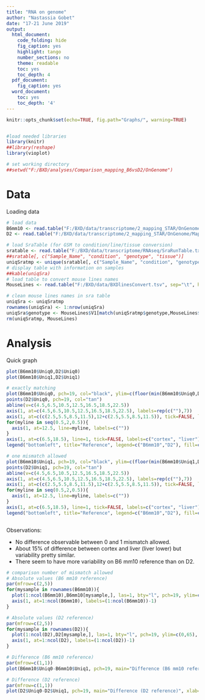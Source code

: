 ---
title: "RNA on genome"
author: "Nastassia Gobet"
date: "17-21 June 2019"
output:
  html_document:
    code_folding: hide
    fig_caption: yes
    highlight: tango
    number_sections: no
    theme: readable
    toc: yes
    toc_depth: 4
  pdf_document:
    fig_caption: yes
  word_document:
    toc: yes
    toc_depth: '4'
---

```{r setup, include=FALSE}
knitr::opts_chunk$set(echo=TRUE, fig.path="Graphs/", warning=TRUE)


#load needed libraries
library(knitr)
##library(reshape)
library(vioplot)

# set working directory
##setwd("F:/BXD/analyses/Comparison_mapping_B6vsD2/OnGenome")
```

# Data

Loading data

```{r}
# load data
B6mm10 <- read.table("F:/BXD/data/transcriptome/2_mapping_STAR/OnGenome/MappingStatisticsB6mm10_0mismatch.tsv", header=TRUE, stringsAsFactors=FALSE, row.names="Sample_Name")
D2 <- read.table("F:/BXD/data/transcriptome/2_mapping_STAR/OnGenome/MappingStatisticsD2_0mismatch.tsv", header=TRUE, stringsAsFactors=FALSE, row.names="Sample_Name")

# load SraTable (for GSM to condition/line/tissue conversion)
sratable <- read.table("F:/BXD/data/transcriptome/RNAseq/SraRunTable.txt", sep="\t", header=TRUE, stringsAsFactors=FALSE)
##sratable[, c("Sample_Name", "condition", "genotype", "tissue")]
uniqSratmp <- unique(sratable[, c("Sample_Name", "condition", "genotype", "tissue")])
# display table with information on samples
##kable(uniqSra)
# load table to convert mouse lines names
MouseLines <- read.table("F:/BXD/data/BXDlinesConvert.tsv", sep="\t", header=FALSE, stringsAsFactors=FALSE)

# clean mouse lines names in sra table
uniqSra <- uniqSratmp
rownames(uniqSra) <- 1:nrow(uniqSra)
uniqSra$genotype <- MouseLines$V1[match(uniqSratmp$genotype,MouseLines$V2)]
rm(uniqSratmp, MouseLines)
```


# Analysis

Quick graph

```{r}
plot(B6mm10$Uniq0,D2$Uniq0)
plot(B6mm10$Uniq1,D2$Uniq1)

# exactly matching
plot(B6mm10$Uniq0, pch=19, col="black", ylim=c(floor(min(B6mm10$Uniq0,D2$Uniq0)), ceiling(max(B6mm10$Uniq0,D2$Uniq0))), xaxt="n", ylab="Uniquely mapped percentage", xlab="Samples", main="0 mismatch allowed")
points(D2$Uniq0, pch=19, col="tan")
abline(v=c(4.5,6.5,10.5,12.5,16.5,18.5,22.5))
axis(1, at=c(4.5,6.5,10.5,12.5,16.5,18.5,22.5), labels=rep(c(""),7))
axis(1, at=c(c(2.5,5.5,8.5,11.5),12+c(2.5,5.5,8.5,11.5)), tick=FALSE, labels=rep(c("B6","BxD","D2","DxB"),2))
for(myline in seq(0.5,2,0.5)){
  axis(1, at=12.5, line=myline, labels=c(""))
}
axis(1, at=c(6.5,18.5), line=1, tick=FALSE, labels=c("cortex", "liver"))
legend("bottomleft", title="Reference", legend=c("B6mm10","D2"), fill=c("black","tan"))

# one mismatch allowed
plot(B6mm10$Uniq1, pch=19, col="black", ylim=c(floor(min(B6mm10$Uniq1,D2$Uniq1)), ceiling(max(B6mm10$Uniq1,D2$Uniq1))), xaxt="n", ylab="Uniquely mapped percentage", xlab="Samples", main="1 mismatch allowed")
points(D2$Uniq1, pch=19, col="tan")
abline(v=c(4.5,6.5,10.5,12.5,16.5,18.5,22.5))
axis(1, at=c(4.5,6.5,10.5,12.5,16.5,18.5,22.5), labels=rep(c(""),7))
axis(1, at=c(c(2.5,5.5,8.5,11.5),12+c(2.5,5.5,8.5,11.5)), tick=FALSE, labels=rep(c("B6","BxD","D2","DxB"),2))
for(myline in seq(0.5,2,0.5)){
  axis(1, at=12.5, line=myline, labels=c(""))
}
axis(1, at=c(6.5,18.5), line=1, tick=FALSE, labels=c("cortex", "liver"))
legend("bottomleft", title="Reference", legend=c("B6mm10","D2"), fill=c("black","tan"))



```

Observations:

* No difference observable between 0 and 1 mismatch allowed.
* About 15% of difference between cortex and liver (liver lower) but variability pretty similar.
* There seem to have more variability on B6 mm10 reference than on D2.

```{r}
# comparison number of mismatch allowed
# Absolute values (B6 mm10 reference)
par(mfrow=c(2,5))
for(mysample in rownames(B6mm10)){
  plot(1:ncol(B6mm10),B6mm10[mysample,], las=1, bty="l", pch=19, ylim=c(0,65), xaxt="n", xlab="# mismatch allowed", main=mysample)
  axis(1, at=1:ncol(B6mm10), labels=(1:ncol(B6mm10))-1)
}

# Absolute values (D2 reference)
par(mfrow=c(2,5))
for(mysample in rownames(D2)){
  plot(1:ncol(D2),D2[mysample,], las=1, bty="l", pch=19, ylim=c(0,65), xaxt="n", xlab="# mismatch allowed", main=mysample)
  axis(1, at=1:ncol(D2), labels=(1:ncol(D2))-1)
}

# Difference (B6 mm10 reference)
par(mfrow=c(1,1))
plot(B6mm10$Uniq0-B6mm10$Uniq1, pch=19, main="Difference (B6 mm10 reference)", xlab="Samples")

# Difference (D2 reference)
par(mfrow=c(1,1))
plot(D2$Uniq0-D2$Uniq1, pch=19, main="Difference (D2 reference)", xlab="Samples")

```


